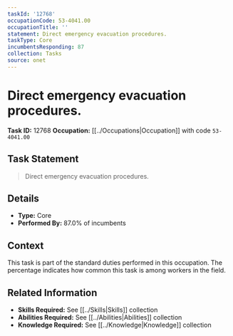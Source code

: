 ```yaml
---
taskId: '12768'
occupationCode: 53-4041.00
occupationTitle: ''
statement: Direct emergency evacuation procedures.
taskType: Core
incumbentsResponding: 87
collection: Tasks
source: onet
---
```

# Direct emergency evacuation procedures.

**Task ID:** 12768
**Occupation:** [[../Occupations|Occupation]] with code `53-4041.00`

## Task Statement

> Direct emergency evacuation procedures.

## Details

- **Type:** Core
- **Performed By:** 87.0% of incumbents

## Context

This task is part of the standard duties performed in this occupation. The percentage indicates how common this task is among workers in the field.

## Related Information

- **Skills Required:** See [[../Skills|Skills]] collection
- **Abilities Required:** See [[../Abilities|Abilities]] collection
- **Knowledge Required:** See [[../Knowledge|Knowledge]] collection

